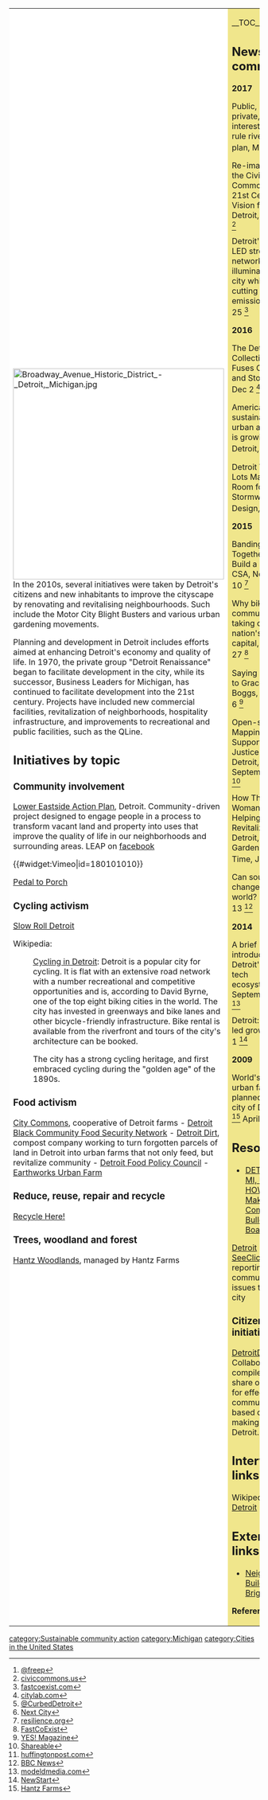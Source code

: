 {| cellpadding="8" cellspacing="0"
|- valign="top" 
| style="background:white" width="52%"|[[File:Broadway Avenue Historic District - Detroit, Michigan.jpg|424px]]<br clear=left>

In the 2010s, several initiatives were taken by Detroit's citizens and new inhabitants to improve the cityscape by renovating and revitalising neighbourhoods. Such include the Motor City Blight Busters {{W|Motor City Blight Busters}} and various urban gardening movements. {{W|Detroit}}

Planning and development in Detroit includes efforts aimed at enhancing Detroit's economy and quality of life. In 1970, the private group "Detroit Renaissance" began to facilitate development in the city, while its successor, Business Leaders for Michigan, has continued to facilitate development into the 21st century. Projects have included new commercial facilities, revitalization of neighborhoods, hospitality infrastructure, and improvements to recreational and public facilities, such as the QLine. {{W|Planning and development in Detroit}}

== Initiatives by topic ==

=== Community involvement ===

[https://sites.google.com/site/leapdetroit/ Lower Eastside Action Plan], Detroit. Community-driven project designed to engage people in a process to transform vacant land and property into uses that improve the quality of life in our neighborhoods and surrounding areas. LEAP on [https://www.facebook.com/leapdetroit facebook]

{{#widget:Vimeo|id=180101010}}

[http://pedaltoporch.strikingly.com/ Pedal to Porch]

=== Cycling activism ===

[http://slowroll.bike/ Slow Roll Detroit]

Wikipedia:
:[[wikipedia:Cycling in Detroit|Cycling in Detroit]]: Detroit is a popular city for cycling. It is flat with an extensive road network with a number recreational and competitive opportunities and is, according to David Byrne, one of the top eight biking cities in the world. The city has invested in greenways and bike lanes and other bicycle-friendly infrastructure. Bike rental is available from the riverfront and tours of the city's architecture can be booked.

:The city has a strong cycling heritage, and first embraced cycling during the "golden age" of the 1890s.

=== Food activism ===

[http://citycommonscsa.com/ City Commons], cooperative of Detroit farms - [http://detroitblackfoodsecurity.org/ Detroit Black Community Food Security Network] - [http://detroitdirt.org/ Detroit Dirt], compost company working to turn forgotten parcels of land in Detroit into urban farms that not only feed, but revitalize community - [http://detroitfoodpolicycouncil.net/ Detroit Food Policy Council] - [http://www.cskdetroit.org/EWG Earthworks Urban Farm]

=== Reduce, reuse, repair and recycle ===

[http://www.recyclehere.net Recycle Here!] 

=== Trees, woodland and forest ===

[http://www.hantzfarmsdetroit.com/ Hantz Woodlands], managed by Hantz Farms

| style="background:khaki" |

__TOC__

== News and comment ==

'''2017'''

Public, not private, interests now rule riverfront plan, Mar 11 <ref>[http://www.freep.com/story/money/business/john-gallagher/2017/03/11/detroit-riverfront-planning/98851492/ @freep]</ref>

Re-imagining the Civic Commons: A 21st Century Vision for Detroit, Feb 15 <ref>[http://civiccommons.us/2017/02/a-21st-century-vision-for-detroit/ civiccommons.us]</ref>

Detroit's new LED streetlight network is illuminating the city while cutting its emissions, Jan 25 <ref>[http://www.fastcoexist.com/3067206/what-smart-street-lighting-can-do-for-a-city fastcoexist.com]</ref>

'''2016'''

The Detroit Collective That Fuses Cycling and Storytelling, Dec 2 <ref>[http://www.citylab.com/navigator/2016/12/pedal-to-porch-detroit/509315/ citylab.com]</ref>

America’s first sustainable urban agrihood is growing in Detroit, Dec 1 <ref>[http://detroit.curbed.com/2016/12/1/13807672/urban-agrihood-detroit-mufi @CurbedDetroit]</ref>

Detroit Vacant Lots Make Room for Green Stormwater Design, Jun 9 <ref>[https://nextcity.org/daily/entry/detroit-vacant-lots-green-stormwater-infrastructure Next City]</ref>

'''2015'''

Banding Together to Build a Better CSA, November 10 <ref>[http://www.resilience.org/stories/2015-11-10/banding-together-to-build-a-better-csa resilience.org]</ref>

Why bike commuting is taking off in the nation's car capital, October 27 <ref>[http://www.fastcoexist.com/3052438/the-us-cities-where-bike-commuting-is-growing-fastest FastCoExist]</ref>

Saying Goodbye to Grace Lee Boggs, October 6 <ref>[http://www.yesmagazine.org/people-power/saying-goodbye-to-grace-lee-boggs-20151006 YES! Magazine]</ref>

Open-source Mapping Supports Social Justice Work in Detroit, September 16 <ref>[http://www.shareable.net/blog/open-source-mapping-supports-social-justice-work-in-detroit Shareable]</ref>

How This Woman Is Helping Revitalize Detroit, One Garden At A Time, June 4 <ref>[http://www.huffingtonpost.com/2015/06/04/riet-schumack-detroit-gardens_n_7506352.html huffingtonpost.com]</ref>

Can soup change the world? March 13 <ref>[http://www.bbc.co.uk/news/magazine-31594513 BBC News]</ref>

'''2014''' 

A brief introduction to Detroit's civic tech ecosystem, September 30 <ref>[http://www.modeldmedia.com/features/Detroit-civic-tech-093014.aspx modeldmedia.com]</ref>

Detroit: Citizen-led growth, May 1 <ref>[http://newstartmag.co.uk/features/detroit-citizen-led-growth/ NewStart]</ref>

'''2009'''

World's largest urban farm planned for the city of Detroit, <ref>[http://www.hantzfarmsdetroit.com/press.html Hantz Farms]</ref> April 2

== Resources ==
*[http://communityhowtoguides.org/preview.php?guide_id=124 DETROIT, MI, US, HOW DO I... Make A Community Bulletin Board?]

{{Apps}}

[http://en.seeclickfix.com/detroit Detroit SeeClickFix], for reporting community issues to the city

=== Citizens data initiative ===

[http://detroitdata.org/ DetroitData], Collaborate, compile, and share open data for effective community-based decision making in Detroit. 

== Interwiki links ==
Wikipedia: [[wikipedia:Detroit|Detroit]]

== External links ==
*[http://neighborsbuildingbrightmoor.org/ Neighbors Building Brightmoor]


'''References'''
<references/>
|}


{{scaendmenu}}
[[category:Sustainable community action]]
[[category:Michigan]]
[[category:Cities in the United States]]